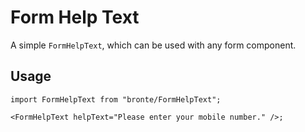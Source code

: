 
# Form Help Text

A simple `FormHelpText`, which can be used with any form component.

<Example1 />

## Usage

```tsx
import FormHelpText from "bronte/FormHelpText";

<FormHelpText helpText="Please enter your mobile number." />;
```
